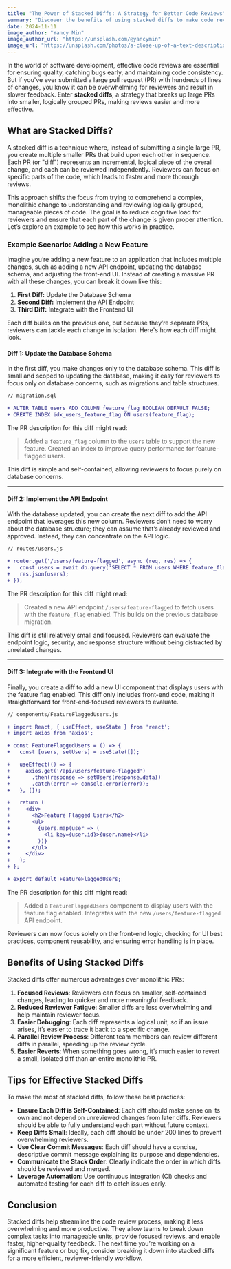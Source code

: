 ```yaml
---
title: "The Power of Stacked Diffs: A Strategy for Better Code Reviews"
summary: "Discover the benefits of using stacked diffs to make code reviews easier and faster. Learn how breaking up large PRs into smaller, logical units enhances readability, reduces reviewer fatigue, and improves overall code quality."
date: 2024-11-11
image_author: "Yancy Min"
image_author_url: "https://unsplash.com/@yancymin"
image_url: "https://unsplash.com/photos/a-close-up-of-a-text-description-on-a-computer-screen-842ofHC6MaI"
---
```


In the world of software development, effective code reviews are essential for ensuring quality, catching bugs early, and maintaining code consistency. But if you've ever submitted a large pull request (PR) with hundreds of lines of changes, you know it can be overwhelming for reviewers and result in slower feedback. Enter **stacked diffs**, a strategy that breaks up large PRs into smaller, logically grouped PRs, making reviews easier and more effective.

## What are Stacked Diffs?

A stacked diff is a technique where, instead of submitting a single large PR, you create multiple smaller PRs that build upon each other in sequence. Each PR (or "diff") represents an incremental, logical piece of the overall change, and each can be reviewed independently. Reviewers can focus on specific parts of the code, which leads to faster and more thorough reviews.

This approach shifts the focus from trying to comprehend a complex, monolithic change to understanding and reviewing logically grouped, manageable pieces of code. The goal is to reduce cognitive load for reviewers and ensure that each part of the change is given proper attention. Let’s explore an example to see how this works in practice.

### Example Scenario: Adding a New Feature

Imagine you’re adding a new feature to an application that includes multiple changes, such as adding a new API endpoint, updating the database schema, and adjusting the front-end UI. Instead of creating a massive PR with all these changes, you can break it down like this:

1. **First Diff:** Update the Database Schema
2. **Second Diff:** Implement the API Endpoint
3. **Third Diff:** Integrate with the Frontend UI

Each diff builds on the previous one, but because they’re separate PRs, reviewers can tackle each change in isolation. Here's how each diff might look.

#### Diff 1: Update the Database Schema

In the first diff, you make changes only to the database schema. This diff is small and scoped to updating the database, making it easy for reviewers to focus only on database concerns, such as migrations and table structures.

```diff
// migration.sql

+ ALTER TABLE users ADD COLUMN feature_flag BOOLEAN DEFAULT FALSE;
+ CREATE INDEX idx_users_feature_flag ON users(feature_flag);
```

The PR description for this diff might read:
> Added a `feature_flag` column to the `users` table to support the new feature. Created an index to improve query performance for feature-flagged users.

This diff is simple and self-contained, allowing reviewers to focus purely on database concerns.

---

#### Diff 2: Implement the API Endpoint

With the database updated, you can create the next diff to add the API endpoint that leverages this new column. Reviewers don’t need to worry about the database structure; they can assume that’s already reviewed and approved. Instead, they can concentrate on the API logic.

```diff
// routes/users.js

+ router.get('/users/feature-flagged', async (req, res) => {
+   const users = await db.query('SELECT * FROM users WHERE feature_flag = TRUE');
+   res.json(users);
+ });
```

The PR description for this diff might read:
> Created a new API endpoint `/users/feature-flagged` to fetch users with the `feature_flag` enabled. This builds on the previous database migration.

This diff is still relatively small and focused. Reviewers can evaluate the endpoint logic, security, and response structure without being distracted by unrelated changes.

---

#### Diff 3: Integrate with the Frontend UI

Finally, you create a diff to add a new UI component that displays users with the feature flag enabled. This diff only includes front-end code, making it straightforward for front-end-focused reviewers to evaluate.

```diff
// components/FeatureFlaggedUsers.js

+ import React, { useEffect, useState } from 'react';
+ import axios from 'axios';

+ const FeatureFlaggedUsers = () => {
+   const [users, setUsers] = useState([]);

+   useEffect(() => {
+     axios.get('/api/users/feature-flagged')
+       .then(response => setUsers(response.data))
+       .catch(error => console.error(error));
+   }, []);

+   return (
+     <div>
+       <h2>Feature Flagged Users</h2>
+       <ul>
+         {users.map(user => (
+           <li key={user.id}>{user.name}</li>
+         ))}
+       </ul>
+     </div>
+   );
+ };

+ export default FeatureFlaggedUsers;
```

The PR description for this diff might read:
> Added a `FeatureFlaggedUsers` component to display users with the feature flag enabled. Integrates with the new `/users/feature-flagged` API endpoint.

Reviewers can now focus solely on the front-end logic, checking for UI best practices, component reusability, and ensuring error handling is in place.

## Benefits of Using Stacked Diffs

Stacked diffs offer numerous advantages over monolithic PRs:

1. **Focused Reviews**: Reviewers can focus on smaller, self-contained changes, leading to quicker and more meaningful feedback.
2. **Reduced Reviewer Fatigue**: Smaller diffs are less overwhelming and help maintain reviewer focus.
3. **Easier Debugging**: Each diff represents a logical unit, so if an issue arises, it’s easier to trace it back to a specific change.
4. **Parallel Review Process**: Different team members can review different diffs in parallel, speeding up the review cycle.
5. **Easier Reverts**: When something goes wrong, it’s much easier to revert a small, isolated diff than an entire monolithic PR.

## Tips for Effective Stacked Diffs

To make the most of stacked diffs, follow these best practices:

- **Ensure Each Diff is Self-Contained**: Each diff should make sense on its own and not depend on unreviewed changes from later diffs. Reviewers should be able to fully understand each part without future context.
- **Keep Diffs Small**: Ideally, each diff should be under 200 lines to prevent overwhelming reviewers.
- **Use Clear Commit Messages**: Each diff should have a concise, descriptive commit message explaining its purpose and dependencies.
- **Communicate the Stack Order**: Clearly indicate the order in which diffs should be reviewed and merged.
- **Leverage Automation**: Use continuous integration (CI) checks and automated testing for each diff to catch issues early.

## Conclusion

Stacked diffs help streamline the code review process, making it less overwhelming and more productive. They allow teams to break down complex tasks into manageable units, provide focused reviews, and enable faster, higher-quality feedback. The next time you’re working on a significant feature or bug fix, consider breaking it down into stacked diffs for a more efficient, reviewer-friendly workflow.

